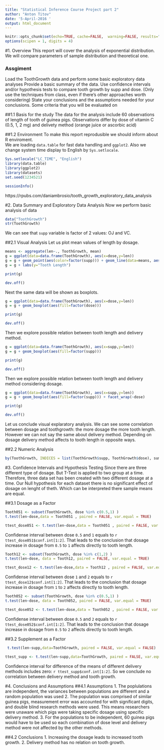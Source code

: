 ```yaml
---
title: "Statistical Inference Course Project part 2"
author: "Anton Titov"
date: '5-April-2016 '
output: html_document
---
```


```r
knitr::opts_chunk$set(echo=TRUE, cache=FALSE,  warning=FALSE, results="hide")
options(scipen = 1, digits = 4)
```

#1. Overview
This report will cover the analysis of exponential distribution. We will compare parameters of sample distribution and theoretical one. 

### Assgiment
Load the ToothGrowth data and perform some basic exploratory data analyses
Provide a basic summary of the data.
Use confidence intervals and/or hypothesis tests to compare tooth growth by supp and dose. (Only use the techniques from class, even if there's other approaches worth considering)
State your conclusions and the assumptions needed for your conclusions.
Some criteria that you will be evaluated on

##1.1 Basis for the study
The data for the analysis include 60 observations of length of tooth of guinea pigs. Observations differ by dose of vitamin C (0.5, 1, 2 mg) and delivety method (orange juice or ascorbic acid)

##1.2 Environment
To make this report reprodusible we should inform about R enviroment.  
We are loading `data.table` for fast data handling and `ggplot2`. 
Also we change system time display to English by `Sys.setlocale`.
```r
Sys.setlocale("LC_TIME", "English")
library(data.table)
library(ggplot2)
library(datasets)
set.seed(1234521)

sessionInfo()

```
https://rpubs.com/daniambrosio/tooth_growth_exploratory_data_analysis

#2. Data Summary and Exploratory Data Analysis
Now we perform basic analysis of data
```r
data("ToothGrowth")
str(ToothGrowth)
```
We can see that `supp` variable is factor of 2 values: OJ and VC.

##2.1 Visual Analysis
Let us plot mean values of length by dosage.
```r
means <- aggregate(len~., ToothGrowth, mean)
g = ggplot(data=data.frame(ToothGrowth), aes(x=dose,y=len))
g = g + geom_point(aes(color=factor(supp))) + geom_line(data=means, aes(color = supp))
g = g + labs(y="Tooth Length")

print(g)
```
```r
dev.off()
```
Next the same data will be shown as boxplots.
```r
g = ggplot(data=data.frame(ToothGrowth), aes(x=dose,y=len))
g = g + geom_boxplot(aes(fill=factor(dose))) 

print(g)
```
```r
dev.off()
```

Then we explore possible relation between tooth length and delivery method.
```r
g = ggplot(data=data.frame(ToothGrowth), aes(x=supp,y=len))
g = g + geom_boxplot(aes(fill=factor(supp)))  

print(g)
```
```r
dev.off()
```
Then we explore possible relation between tooth length and delivery method considering dosage.
```r
g = ggplot(data=data.frame(ToothGrowth), aes(x=supp,y=len))
g = g + geom_boxplot(aes(fill=factor(supp))) + facet_wrap(~dose) 

print(g)
```
```r
dev.off()
```

Let us conclude visual explaratory analysis. We can see some correlation between dosage and toothgrowth: the more dosage the more tooth length. However we can not say the same about delivery method. Depending on dosage delivery method affects to tooth length in opposite ways.

##2.2 Numeric Analysis
```r
by(ToothGrowth, INDICES = list(ToothGrowth$supp, ToothGrowth$dose), summary)
```
#3. Confidence Intervals and Hypothesis Testing
Since there are three different type of dosage. But T-Test is applied to two group at a time. Therefore, three data set has been created with two different dosage at a time. Our Null hypothesis for each dataset there is no significant effect of dosage on lenght of theth. Which can be interpreted there sample means are equal.

##3.1 Dosage as a Factor

```r
Tooth051 <- subset(ToothGrowth, dose %in% c(0.5,1) )
t.test(len~dose,data = Tooth051 , paired = FALSE, var.equal = TRUE)
```
```r
ttest_dose051 <- t.test(len~dose,data = Tooth051 , paired = FALSE, var.equal = TRUE)
```
Confidense interval between dose `0.5` and `1` equals to `r ttest_dose051$conf.int[1:2]`. That leads to the conclusion that dosage increase in dosage from `0.5` to `1` affects directly to tooth length.

```r
Tooth12 <- subset(ToothGrowth, dose %in% c(1,2) )
t.test(len~dose, data = Tooth12, paired = FALSE, var.equal = TRUE)
```
```r
ttest_dose12 <- t.test(len~dose,data = Tooth12 , paired = FALSE, var.equal = TRUE)
```
Confidense interval between dose `1` and `2` equals to `r ttest_dose12$conf.int[1:2]`. That leads to the conclusion that dosage increase in dosage from `1` to `2` affects directly to tooth length.

```r
Tooth052 <- subset(ToothGrowth, dose %in% c(0.5,1) )
t.test(len~dose, data = Tooth052, paired = FALSE, var.equal = TRUE)
```
```r
ttest_dose052 <- t.test(len~dose,data = Tooth052 , paired = FALSE, var.equal = TRUE)
```
Confidense interval between dose `0.5` and `2` equals to `r ttest_dose052$conf.int[1:2]`. That leads to the conclusion that dosage increase in dosage from `0.5` to `2` affects directly to tooth length.

##3.2 Supplement as a Factor
```r
 t.test(len~supp,data=ToothGrowth, paired = FALSE, var.equal = FALSE)
```
```r
ttest_supp <- t.test(len~supp,data=ToothGrowth, paired = FALSE, var.equal = FALSE)
```
Confidence interval for difference of the means of different delivery methods includes zero: `r ttest_supp$conf.int[1:2]`. So we conclude no correlation between delivery method and tooth growth.

#4. Conclusions and Assumptions
##4.1 Assumptions
1. The poplulations are independent, the variances between populations are different and a random population was used
2. The population was comprised of similar guinea pigs, measurement error was accounted for with significant digits, and double blind research methods were used. This means researchers were unaware which pigs were taking specific dosage using specific delivery method.
3. For the populations to be independent, 60 guinea pigs would have to be used so each combination of dose level and delivery method were not affected by the other methods.


##4.2 Conclusions
1. Increasing the dosage leads to increased tooth growth.
2. Delivery method has no relation on tooth growth. 
